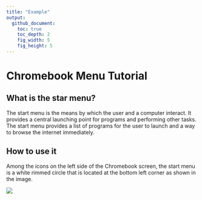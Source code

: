 ```yaml
---
title: "Example"
output:
  github_document:
    toc: true
    toc_depth: 2
    fig_width: 5
    fig_height: 5
---
```


# Chromebook Menu Tutorial

## What is the star menu?
The start menu is the means by which the user and a computer interact. It provides a central launching point for programs and performing other tasks. The start menu provides a list of programs for the user to launch and a way to browse the internet immediately.

## How to use it

Among the icons on the left side of the Chromebook screen, the start menu is a white rimmed circle that is located at the bottom left corner as shown in the image.

![](https://cloud.githubusercontent.com/assets/19320775/26592016/7ec851c0-452d-11e7-86a8-832d66331abb.png)
